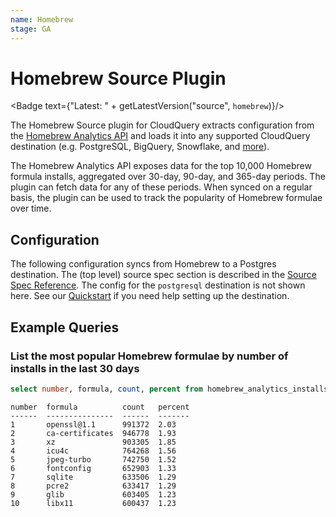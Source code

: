 ```yaml
---
name: Homebrew
stage: GA
---
```

# Homebrew Source Plugin


<Badge text={"Latest: " + getLatestVersion("source", `homebrew`)}/>

The Homebrew Source plugin for CloudQuery extracts configuration from the [Homebrew Analytics API](https://formulae.brew.sh/analytics/) and loads it into any supported CloudQuery destination (e.g. PostgreSQL, BigQuery, Snowflake, and [more](/docs/plugins/destinations/overview)).

The Homebrew Analytics API exposes data for the top 10,000 Homebrew formula installs, aggregated over 30-day, 90-day, and 365-day periods. The plugin can fetch data for any of these periods. When synced on a regular basis, the plugin can be used to track the popularity of Homebrew formulae over time.

## Configuration

The following configuration syncs from Homebrew to a Postgres destination. The (top level) source spec section is described in the [Source Spec Reference](/docs/reference/source-spec). The config for the `postgresql` destination is not shown here. See our [Quickstart](/docs/quickstart) if you need help setting up the destination.

<Configuration/>

## Example Queries

### List the most popular Homebrew formulae by number of installs in the last 30 days

```sql copy
select number, formula, count, percent from homebrew_analytics_installs_30d order by number asc limit 10;
```

```text
number  formula          count   percent
------  ---------------  ------  -------
1       openssl@1.1      991372  2.03
2       ca-certificates  946778  1.93
3       xz               903305  1.85
4       icu4c            764268  1.56
5       jpeg-turbo       742750  1.52
6       fontconfig       652903  1.33
7       sqlite           633506  1.29
8       pcre2            633417  1.29
9       glib             603405  1.23
10      libx11           600437  1.23
```